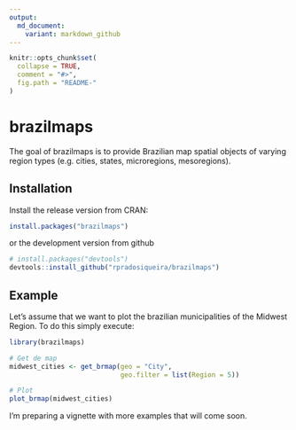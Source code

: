 ```yaml
---
output:
  md_document:
    variant: markdown_github
---
```


<!-- README.md is generated from README.Rmd. Please edit that file -->

```r
knitr::opts_chunk$set(
  collapse = TRUE,
  comment = "#>",
  fig.path = "README-"
)
```

# brazilmaps

The goal of brazilmaps is to provide Brazilian map spatial objects of varying region types (e.g. cities, states, microregions, mesoregions).

## Installation

Install the release version from CRAN:

```r
install.packages("brazilmaps")
```

or the development version from github

```r
# install.packages("devtools")
devtools::install_github("rpradosiqueira/brazilmaps")
```

## Example

Let's assume that we want to plot the brazilian municipalities of the Midwest Region. To do this simply execute:

```r
library(brazilmaps)

# Get de map
midwest_cities <- get_brmap(geo = "City",
                            geo.filter = list(Region = 5))

# Plot
plot_brmap(midwest_cities)

```

I'm preparing a vignette with more examples that will come soon.
